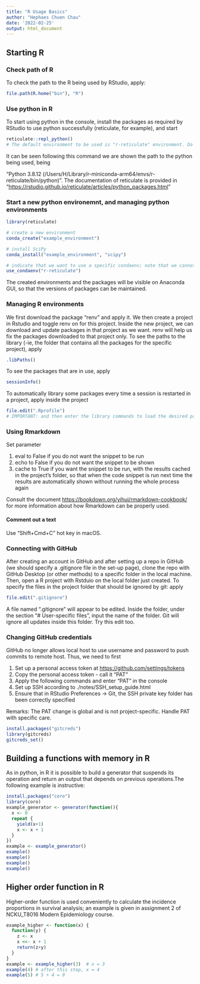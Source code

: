 ```yaml
---
title: "R Usage Basics"
author: "Hephaes Chuen Chau"
date: '2022-02-25'
output: html_document
---
```


## Starting R

### Check path of R

To check the path to the R being used by RStudio, apply:

```r
file.path(R.home("bin"), "R")
```

### Use python in R

To start using python in the console, install the packages as required by RStudio to use python successfully (reticulate, for example), and start

```r
reticulate::repl_python()
# The default environment to be used is "r-reticulate" environment. Do NOT delete this environment in anaconda to minimise errors. 
```

It can be seen following this command we are shown the path to the python being used, being

"Python 3.8.12 (/Users/H/Library/r-miniconda-arm64/envs/r-reticulate/bin/python)". The documentation of reticulate is provided in "<https://rstudio.github.io/reticulate/articles/python_packages.html>"

### Start a new python environemnt, and managing python environments

```r
library(reticulate)

# create a new environment 
conda_create("example_environment")

# install SciPy
conda_install("example_environment", "scipy")

# indicate that we want to use a specific condaenv; note that we cannot jump to another environment in the same R session. The session must be restarted. 
use_condaenv("r-reticulate")
```

The created environments and the packages will be visible on Anaconda GUI, so that the versions of packages can be maintained.

### Managing R environments

We first download the package "renv" and apply it. We then create a project in Rstudio and toggle renv on for this project. Inside the new project, we can download and update packages in that project as we want. renv will help us fix the packages downloaded to that project only. To see the paths to the library (-ie, the folder that contains all the packages for the specific project), apply

```r
.libPaths()
```

To see the packages that are in use, apply

```r
sessionInfo()
```

To automatically library some packages every time a session is restarted in a project, apply inside the project

```r
file.edit(".Rprofile")
# IMPORTANT: and then enter the library commands to load the desired packages. 
```

### Using Rmarkdown

Set parameter

1.  eval to False if you do not want the snippet to be run
2.  echo to False if you do not want the snippet to be shown
3.  cache to True if you want the snippet to be run, with the results cached in the project's folder, so that when the code snippet is run next time the results are automatically shown without running the whole process again

Consult the document <https://bookdown.org/yihui/rmarkdown-cookbook/> for more information about how Rmarkdown can be properly used.

#### Comment out a text

Use "Shift+Cmd+C" hot key in macOS. 

### Connecting with GitHub

After creating an account in GitHub and after setting up a repo in GitHub (we should specify a .gitignore file in the set-up page), clone the repo with GitHub Desktop (or other methods) to a specific folder in the local machine. Then, open a R project with Rstduio on the local folder just created. To specify the files in the project folder that should be ignored by git: apply

```r
file.edit(".gitignore")
```

A file named ".gitignore" will appear to be edited. Inside the folder, under the section "# User-specific files", input the name of the folder. Git will ignore all updates inside this folder. Try this edit too.

### Changing GitHub credentials

GitHub no longer allows local host to use username and password to push commits to remote host. Thus, we need to first

1.  Set up a personal access token at <https://github.com/settings/tokens>
2.  Copy the personal access token - call it "PAT"
3.  Apply the following commands and enter "PAT" in the console
4.  Set up SSH according to ./notes/SSH_setup_guide.html
5.  Ensure that in RStudio Preferences -\> Git, the SSH private key folder has been correctly specified

Remarks: The PAT change is global and is not project-specific. Handle PAT with specific care.

```r
install.packages("gitcreds")
library(gitcreds)
gitcreds_set()
```

## Building a functions with memory in R
As in python, in R it is possible to build a generator that suspends its operation and return an output that depends on previous operations.The following example is instructive:

```r
install.packages("coro")
library(coro)
example_generator <- generator(function(){
  x <- 0
  repeat {
    yield(x+1)
    x <- x + 1
  }
})
example <- example_generator()
example()
example()
example()
example()
```

## Higher order function in R

Higher-order function is used conveniently to calculate the incidence proportions in survival analysis; an example is given in assignment 2 of NCKU_T8016 Modern Epidemiology course. 
```r
example_higher <- function(x) {
  function(y) {
    z <- x
    x <<- x + 1
    return(z+y)
  }
}
example <- example_higher(3)  # x = 3
example(4) # after this step, x = 4
example(5) # 5 + 4 = 9
```





